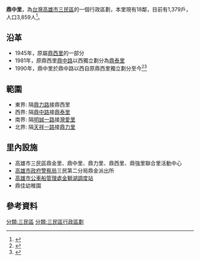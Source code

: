 {{ROC Village or Li Info
| Village/LiName = 鼎中
| Village/Li = 里
| City/CountyName = 高雄市
| DivName = 三民區
| OldName = 
| AreaTotal = 0.2069
| Sub = 18
| HouseholdTotal = 1372
| YearMonth = 103年3月
| PopTotal = 3,839
| Male = 1929
| Female = 1930
| Longitude = 
| Latitude = 
| Neighbors = 
| MapLocation = 
| Head = 李水發
| Address = 鼎中路358巷4號
| Website =
| Photo = 
| Photo size = 
| Caption = 
| DataSource = * [http://kh.twup.org/khe6 高雄市-{里}-政資訊網-鼎中里]
}}
'''鼎中里'''，為[[台灣|台灣]][[高雄市|高雄市]][[三民區|三民區]]的一個行政區劃，本里現有18鄰，目前有1,379戶，人口3,859人<ref>{{Cite web |url=http://163.29.105.89/cabu2/statis61B1.aspx |title=高雄市政府民政局人口統計-本市各區里戶口數月統計 |accessdate=2014-01-15 |archive-date=2014-01-16 |archive-url=https://web.archive.org/web/20140116103248/http://163.29.105.89/cabu2/statis61B1.aspx |dead-url=no }}</ref>。

== 沿革 ==
* 1945年，原屬[[鼎西里|鼎西里]]的一部分
* 1981年，原鼎西里[[鼎中路|鼎中路]]以西獨立劃分為[[鼎泰里|鼎泰里]]
* 1990年，鼎中里於鼎中路以西自原鼎西里獨立劃分至今<ref name="multiple">{{Cite web |url=http://kh.twup.org/khe6/?pn=vhistory |title=高雄市-{里}-政資訊網-鼎中里 |accessdate=2014-01-15 |archive-date=2014-01-16 |archive-url=https://web.archive.org/web/20140116123048/http://kh.twup.org/khe6/?pn=vhistory |dead-url=no }}</ref><ref>{{Cite web |url=http://kh.twup.org/khe5/?pn=vhistory |title=高雄市-{里}-政資訊網-鼎西里 |accessdate=2014-01-15 |archive-date=2014-01-16 |archive-url=https://web.archive.org/web/20140116123051/http://kh.twup.org/khe5/?pn=vhistory |dead-url=no }}</ref>

== 範圍 ==
* 東界: 隔[[鼎力路|鼎力路]]接鼎西里
* 西界: 隔[[鼎中路|鼎中路]]接[[鼎泰里|鼎泰里]]
* 南界: 隔[[明誠路|明誠一路]]接[[灣愛里|灣愛里]]
* 北界: 隔[[天祥路_(高雄市)|天祥一路]]接[[鼎力里|鼎力里]]

== 里內設施 ==
* 高雄市三民區鼎金里、鼎中里、鼎力里、鼎西里、鼎強里聯合里活動中心
* [[高雄市政府警察局|高雄市政府警察局]]三民第二分局鼎金派出所
* [[高雄市公共汽車管理處|高雄市公車船管理處]][[金獅湖站_(公車)|金獅湖調度站]]
* 鼎佳幼稚園

== 參考資料 ==
<references/>

{{高雄市三民區}}

[[分類:三民區|分類:三民區]]
[[分類:三民區行政區劃|分類:三民區行政區劃]]